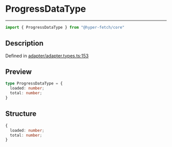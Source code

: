 

# ProgressDataType

<div class="api-docs__separator" data-reactroot="">

---

</div><div class="api-docs__import" data-reactroot="">

```ts
import { ProgressDataType } from "@hyper-fetch/core"
```

</div><div class="api-docs__section">

## Description

</div><div class="api-docs__description"><span class="api-docs__do-not-parse">



</span></div><p class="api-docs__definition">

Defined in [adapter/adapter.types.ts:153](https://github.com/BetterTyped/hyper-fetch/blob/c44d728f/packages/core/src/adapter/adapter.types.ts#L153)

</p><div class="api-docs__section">

## Preview

</div><div class="api-docs__preview type">

```ts
type ProgressDataType = {
  loaded: number; 
  total: number; 
}
```

</div><div class="api-docs__section">

## Structure

</div><div class="api-docs__returns">

```ts
{
  loaded: number;
  total: number;
}
```

</div>